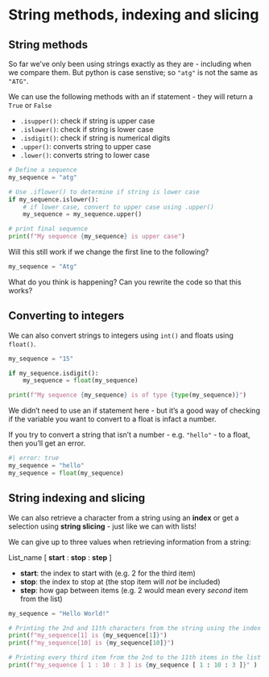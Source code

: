 # String methods, indexing and slicing

::: {.panel-tabset}

## String methods

So far we've only been using strings exactly as they are - including when we compare them. But python is case senstive; so `"atg"` is not the same as `"ATG"`. 

We can use the following methods with an if statement - they will return a `True` or `False` 

-  `.isupper()`: check if string is upper case 
-  `.islower()`: check if string is lower case 
-  `.isdigit()`: check if string is numerical digits 
-  `.upper()`: converts string to upper case 
-  `.lower()`: converts string to lower case 

```python
# Define a sequence
my_sequence = "atg"

# Use .iflower() to determine if string is lower case
if my_sequence.islower():
    # if lower case, convert to upper case using .upper()
    my_sequence = my_sequence.upper()

# print final sequence
print(f"My sequence {my_sequence} is upper case")
```

::: { .callout-warning collapse="true" title="Will this work on Sentence Case?"}
Will this still work if we change the first line to the following? 
```python
my_sequence = "Atg"
```

What do you think is happening? Can you rewrite the code so that this works?
:::

## Converting to integers

We can also convert strings to integers using `int()` and floats using `float()`. 

```python
my_sequence = "15"

if my_sequence.isdigit():
    my_sequence = float(my_sequence)

print(f"My sequence {my_sequence} is of type {type(my_sequence)}")
```

::: { .callout-note collapse="true" title="Why have we used an if statement?"}
We didn't need to use an if statement here - but it's a good way of checking if the variable you want to convert to a float is infact a number. 

If you try to convert a string that isn't a number - e.g. `"hello"` - to a float, then you'll get an error. 

```python
#| error: true
my_sequence = "hello"
my_sequence = float(my_sequence)
```
:::

## String indexing and slicing

We can also retrieve a character from a string using an **index** or get a selection using **string slicing** - just like we can with lists! 

We can give up to three values when retrieving information from a string:

List_name [ **start** : **stop** : **step** ]

-  **start**: the index to start with (e.g. 2 for the third item)
-  **stop**: the index to stop at (the stop item will _not_ be included)
-  **step**: how gap between items (e.g. 2 would mean every _second_ item from the list)

```python
my_sequence = "Hello World!"

# Printing the 2nd and 11th characters from the string using the index 
print(f"my_sequence[1] is {my_sequence[1]}")
print(f"my_sequence[10] is {my_sequence[10]}")

# Printing every third item from the 2nd to the 11th items in the list
print(f"my_sequence [ 1 : 10 : 3 ] is {my_sequence [ 1 : 10 : 3 ]}" )
```

:::
